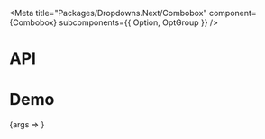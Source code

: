 
<Meta
  title="Packages/Dropdowns.Next/Combobox"
  component={Combobox}
  subcomponents={{ Option, OptGroup }}
/>

# API

<ArgsTable />

# Demo

<Canvas>
  <Story
    name="Combobox"
    args={{
      isEditable: true,
      listboxMaxHeight: Combobox.defaultProps.listboxMaxHeight
    }}
  >
    {args => <ComboboxStory {...args} />}
  </Story>
</Canvas>
